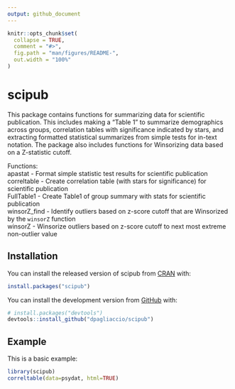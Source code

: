 ```yaml
---
output: github_document
---
```


<!-- README.md is generated from README.Rmd. Please edit that file -->

```r
knitr::opts_chunk$set(
  collapse = TRUE,
  comment = "#>",
  fig.path = "man/figures/README-",
  out.width = "100%"
)
```

# scipub

<!-- badges: start -->
<!-- badges: end -->

This package contains functions for summarizing data
    for scientific publication. This includes making a "Table 1"
    to summarize demographics across groups, correlation tables
    with significance indicated by stars, and extracting formatted
    statistical summarizes from simple tests for in-text notation.
    The package also includes functions for Winsorizing data based
    on a Z-statistic cutoff.  
    
Functions:  
    apastat - Format simple statistic test results for scientific publication  
    correltable - Create correlation table (with stars for significance)  for scientific publication  
    FullTable1 - Create Table1 of group summary with stats for scientific publication  
    winsorZ_find - Identify outliers based on z-score cutoff that are Winsorized by the `winsorZ` function  
    winsorZ - Winsorize outliers based on z-score cutoff to next most extreme non-outlier value  

## Installation

You can install the released version of scipub from [CRAN](https://CRAN.R-project.org) with:

``` r
install.packages("scipub")
```

You can install the development version from [GitHub](https://github.com/) with:

``` r
# install.packages("devtools")
devtools::install_github("dpagliaccio/scipub")
```
## Example

This is a basic example:

```r
library(scipub)
correltable(data=psydat, html=TRUE)
```


